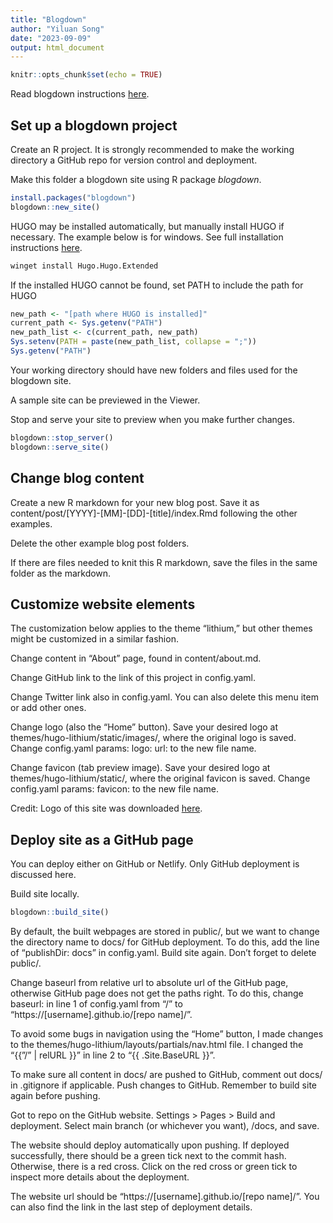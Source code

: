 ```yaml
---
title: "Blogdown"
author: "Yiluan Song"
date: "2023-09-09"
output: html_document
---
```


```r
knitr::opts_chunk$set(echo = TRUE)
```

Read blogdown instructions [here](https://bookdown.org/yihui/blogdown/).

## Set up a blogdown project
Create an R project. It is strongly recommended to make the working directory a GitHub repo for version control and deployment.

Make this folder a blogdown site using R package _blogdown_.
```r
install.packages("blogdown")
blogdown::new_site()
```

HUGO may be installed automatically, but manually install HUGO if necessary.
The example below is for windows. See full installation instructions [here](https://gohugo.io/installation/).
```bash
winget install Hugo.Hugo.Extended
```

If the installed HUGO cannot be found, set PATH to include the path for HUGO
```r
new_path <- "[path where HUGO is installed]"
current_path <- Sys.getenv("PATH")
new_path_list <- c(current_path, new_path)
Sys.setenv(PATH = paste(new_path_list, collapse = ";"))
Sys.getenv("PATH")
```

Your working directory should have new folders and files used for the blogdown site.

A sample site can be previewed in the Viewer.

Stop and serve your site to preview when you make further changes.
```r
blogdown::stop_server()
blogdown::serve_site()
```

## Change blog content
Create a new R markdown for your new blog post.
Save it as content/post/[YYYY]-[MM]-[DD]-[title]/index.Rmd following the other examples.

Delete the other example blog post folders.

If there are files needed to knit this R markdown, save the files in the same folder as the markdown.

## Customize website elements
The customization below applies to the theme "lithium," but other themes might be customized in a similar fashion.

Change content in "About" page, found in content/about.md.

Change GitHub link to the link of this project in config.yaml.

Change Twitter link also in config.yaml. You can also delete this menu item or add other ones.

Change logo (also the "Home" button). Save your desired logo at themes/hugo-lithium/static/images/, where the original logo is saved. Change config.yaml params: logo: url: to the new file name.

Change favicon (tab preview image). Save your desired logo at themes/hugo-lithium/static/, where the original favicon is saved. Change config.yaml params: favicon: to the new file name.

Credit: Logo of this site was downloaded [here](https://www.pngitem.com/middle/obxRRi_otter-otter-icon-png-transparent-png/).

## Deploy site as a GitHub page
You can deploy either on GitHub or Netlify. Only GitHub deployment is discussed here.

Build site locally.
```r
blogdown::build_site()
```
By default, the built webpages are stored in public/, but we want to change the directory name to docs/ for GitHub deployment. To do this, add the line of "publishDir: docs" in config.yaml. Build site again. Don't forget to delete public/.

Change baseurl from relative url to absolute url of the GitHub page, otherwise GitHub page does not get the paths right. To do this, change baseurl: in line 1 of config.yaml from "/" to "https://[username].github.io/[repo name]/".

To avoid some bugs in navigation using the "Home" button, I made changes to the  themes/hugo-lithium/layouts/partials/nav.html file. I changed the "{{ "/" | relURL }}" in line 2 to "{{ .Site.BaseURL }}".

To make sure all content in docs/ are pushed to GitHub, comment out docs/ in .gitignore if applicable.
Push changes to GitHub. Remember to build site again before pushing.

Got to repo on the GitHub website. Settings > Pages > Build and deployment. Select main branch (or whichever you want), /docs, and save.

The website should deploy automatically upon pushing.
If deployed successfully, there should be a green tick next to the commit hash. Otherwise, there is a red cross.
Click on the red cross or green tick to inspect more details about the deployment.

The website url should be "https://[username].github.io/[repo name]/". You can also find the link in the last step of deployment details.
